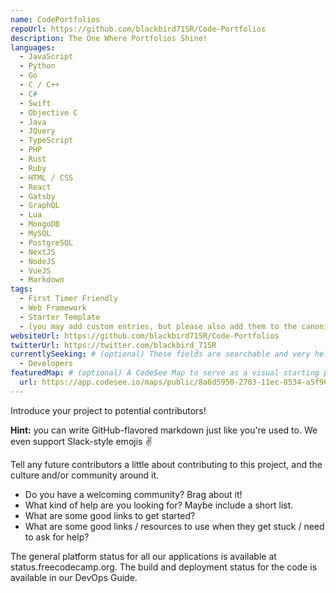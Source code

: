 ```yaml
---
name: CodePortfolios
repoUrl: https://github.com/blackbird71SR/Code-Portfolios
description: The One Where Portfolios Shine!
languages:
  - JavaScript
  - Python
  - Go
  - C / C++
  - C#
  - Swift
  - Objective C
  - Java
  - JQuery
  - TypeScript
  - PHP
  - Rust
  - Ruby
  - HTML / CSS
  - React
  - Gatsby
  - GraphQL
  - Lua
  - MongoDB
  - MySQL
  - PostgreSQL
  - NextJS
  - NodeJS
  - VueJS
  - Markdown
tags:
  - First Timer Friendly
  - Web Framework
  - Starter Template
  - (you may add custom entries, but please also add them to the canonical list in projects/_template.mdx)
websiteUrl: https://github.com/blackbird71SR/Code-Portfolios
twitterUrl: https://twitter.com/blackbird_71SR
currentlySeeking: # (optional) These fields are searchable and very helpful for contributors to match well with your project
  - Developers
featuredMap: # (optional) A CodeSee Map to serve as a visual starting point for contributors
  url: https://app.codesee.io/maps/public/8a6d5950-2703-11ec-8534-a5f96bc059f5
---
```


<!-- Divide your content into sections using our handy shortcodes. Each section is optional -->

<Overview>

Introduce your project to potential contributors!

**Hint:** you can write GitHub-flavored markdown just like you're used to. We even support Slack-style emojis :v:

</Overview>

<Contributing>

Tell any future contributors a little about contributing to this project, and the culture and/or community around it.

- Do you have a welcoming community? Brag about it!
- What kind of help are you looking for? Maybe include a short list.
- What are some good links to get started?
- What are some good links / resources to use when they get stuck / need to ask for help?

The general platform status for all our applications is available at status.freecodecamp.org. The build and deployment status for the code is available in our DevOps Guide.

</Contributing>
